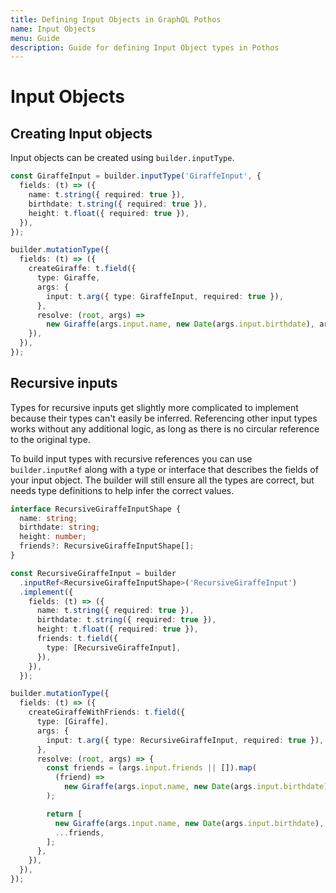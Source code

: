 ```yaml
---
title: Defining Input Objects in GraphQL Pothos
name: Input Objects
menu: Guide
description: Guide for defining Input Object types in Pothos
---
```





# Input Objects

## Creating Input objects

Input objects can be created using `builder.inputType`.

```typescript
const GiraffeInput = builder.inputType('GiraffeInput', {
  fields: (t) => ({
    name: t.string({ required: true }),
    birthdate: t.string({ required: true }),
    height: t.float({ required: true }),
  }),
});

builder.mutationType({
  fields: (t) => ({
    createGiraffe: t.field({
      type: Giraffe,
      args: {
        input: t.arg({ type: GiraffeInput, required: true }),
      },
      resolve: (root, args) =>
        new Giraffe(args.input.name, new Date(args.input.birthdate), args.input.height),
    }),
  }),
});
```

## Recursive inputs

Types for recursive inputs get slightly more complicated to implement because their types can't
easily be inferred. Referencing other input types works without any additional logic, as long as
there is no circular reference to the original type.

To build input types with recursive references you can use `builder.inputRef` along with a type or
interface that describes the fields of your input object. The builder will still ensure all the
types are correct, but needs type definitions to help infer the correct values.

```typescript
interface RecursiveGiraffeInputShape {
  name: string;
  birthdate: string;
  height: number;
  friends?: RecursiveGiraffeInputShape[];
}

const RecursiveGiraffeInput = builder
  .inputRef<RecursiveGiraffeInputShape>('RecursiveGiraffeInput')
  .implement({
    fields: (t) => ({
      name: t.string({ required: true }),
      birthdate: t.string({ required: true }),
      height: t.float({ required: true }),
      friends: t.field({
        type: [RecursiveGiraffeInput],
      }),
    }),
  });

builder.mutationType({
  fields: (t) => ({
    createGiraffeWithFriends: t.field({
      type: [Giraffe],
      args: {
        input: t.arg({ type: RecursiveGiraffeInput, required: true }),
      },
      resolve: (root, args) => {
        const friends = (args.input.friends || []).map(
          (friend) =>
            new Giraffe(args.input.name, new Date(args.input.birthdate), args.input.height),
        );

        return [
          new Giraffe(args.input.name, new Date(args.input.birthdate), args.input.height),
          ...friends,
        ];
      },
    }),
  }),
});
```
